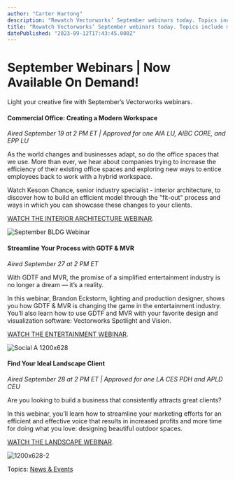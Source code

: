 ```yaml
---
author: "Carter Hartong"
description: "Rewatch Vectorworks’ September webinars today. Topics include modern workspaces, GDTF and MVR, as well as finding your ideal landscape client."
title: "Rewatch Vectorworks’ September webinars today. Topics include modern workspaces, GDTF and MVR, as well as finding your ideal landscape client." 
datePublished: "2023-09-12T17:43:45.000Z"
---
```

# September Webinars | Now Available On Demand!

Light your creative fire with September’s Vectorworks webinars.

#### Commercial Office: Creating a Modern Workspace

_Aired September 19 at 2 PM ET | Approved for one AIA LU, AIBC CORE, and EPP LU_

As the world changes and businesses adapt, so do the office spaces that we use[](../../../net/vectorworks/blog/more-than-an-office-the-m-groups-approach-to-corporate-offices.html). More than ever, we hear about companies trying to increase the efficiency of their existing office spaces and exploring new ways to entice employees back to work with a hybrid workspace.

Watch Kesoon Chance, senior industry specialist - interior architecture, to discover how to build an efficient model through the "fit-out" process and ways in which you can showcase these changes to your clients.

[WATCH THE INTERIOR ARCHITECTURE WEBINAR](https://university.vectorworks.net/course/view.php?id=2182).

![September BLDG Webinar](https://blog.vectorworks.net/hs-fs/hubfs/Blog%20Images/090823_September%20Webinars/September%20BLDG%20Webinar.png?width=1440&height=754&name=September%20BLDG%20Webinar.png)

#### Streamline Your Process with GDTF & MVR

_Aired September 27 at 2 PM ET_

With GDTF and MVR, the promise of a simplified entertainment industry is no longer a dream — it’s a reality.

In this webinar, Brandon Eckstorm, lighting and production designer, shows you how GDTF & MVR is changing the game in the entertainment industry. You’ll also learn how to use GDTF and MVR with your favorite design and visualization software: Vectorworks Spotlight and Vision.

[WATCH THE ENTERTAINMENT WEBINAR](https://university.vectorworks.net/course/view.php?id=2137).

![Social A 1200x628](https://blog.vectorworks.net/hs-fs/hubfs/Blog%20Images/090823_September%20Webinars/Social%20A%201200x628.png?width=1440&height=754&name=Social%20A%201200x628.png)

#### Find Your Ideal Landscape Client

_Aired September 28 at 2 PM ET | Approved for one LA CES PDH and APLD CEU_

Are you looking to build a business that consistently attracts great clients?   
  
In this webinar, you’ll learn how to streamline your marketing efforts for an efficient and effective voice that results in increased profits and more time for doing what you love: designing beautiful outdoor spaces.

[WATCH THE LANDSCAPE WEBINAR](https://university.vectorworks.net/course/view.php?id=2936).

![1200x628-2](https://blog.vectorworks.net/hs-fs/hubfs/1200x628-2.png?width=1440&height=754&name=1200x628-2.png)

 Topics: [News & Events](https://blog.vectorworks.net/topic/news-events) 

 